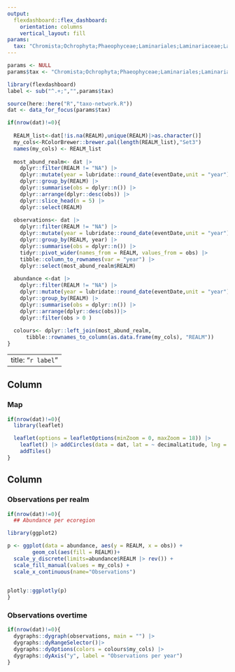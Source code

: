 ```yaml
---
output: 
  flexdashboard::flex_dashboard:
    orientation: columns
    vertical_layout: fill
params:
  tax: "Chromista;Ochrophyta;Phaeophyceae;Laminariales;Laminariaceae;Laminaria;Laminaria_japonica"
---
```


```r
params <- NULL
params$tax <- "Chromista;Ochrophyta;Phaeophyceae;Laminariales;Laminariaceae;Laminaria;Laminaria_digitata"

library(flexdashboard)
label <- sub("^.+;","",params$tax)

source(here::here("R","taxo-network.R"))
dat <- data_for_focus(params$tax)
```

```r
if(nrow(dat)!=0){
  
  REALM_list<-dat[!is.na(REALM),unique(REALM)|>as.character()]
  my_cols<-RColorBrewer::brewer.pal(length(REALM_list),"Set3")  
  names(my_cols) <- REALM_list
    
  most_abund_realm<- dat |> 
    dplyr::filter(REALM != "NA") |> 
    dplyr::mutate(year = lubridate::round_date(eventDate,unit = "year")) |>
    dplyr::group_by(REALM) |>
    dplyr::summarise(obs = dplyr::n()) |> 
    dplyr::arrange(dplyr::desc(obs)) |>
    dplyr::slice_head(n = 5) |>
    dplyr::select(REALM)
  
  observations<- dat |> 
    dplyr::filter(REALM != "NA") |> 
    dplyr::mutate(year = lubridate::round_date(eventDate,unit = "year")) |>
    dplyr::group_by(REALM, year) |>
    dplyr::summarise(obs = dplyr::n()) |> 
    tidyr::pivot_wider(names_from = REALM, values_from = obs) |> 
    tibble::column_to_rownames(var = "year") |>
    dplyr::select(most_abund_realm$REALM)
  
  abundance <-dat |> 
    dplyr::filter(REALM != "NA") |> 
    dplyr::mutate(year = lubridate::round_date(eventDate,unit = "year")) |>
    dplyr::group_by(REALM) |>
    dplyr::summarise(obs = dplyr::n()) |>
    dplyr::arrange(dplyr::desc(obs))|>
    dplyr::filter(obs > 0 )
  
  colours<- dplyr::left_join(most_abund_realm, 
      tibble::rownames_to_column(as.data.frame(my_cols), "REALM"))
}
```

---
title: "`r label`"
---

Column {data-width=650}
-----------------------------------------------------------------------

### Map

```r
if(nrow(dat)!=0){
  library(leaflet)

  leaflet(options = leafletOptions(minZoom = 0, maxZoom = 18)) |> 
    leaflet() |> addCircles(data = dat, lat = ~ decimalLatitude, lng = ~ decimalLongitude, color = "black")|> 
    addTiles()
}
```

Column {data-width=350}
-----------------------------------------------------------------------

### Observations per realm

```r
if(nrow(dat)!=0){
  ## Abundance per ecoregion 

library(ggplot2)

p <- ggplot(data = abundance, aes(y = REALM, x = obs)) +
        geom_col(aes(fill = REALM))+
  scale_y_discrete(limits=abundance$REALM |> rev()) +
  scale_fill_manual(values = my_cols) +
  scale_x_continuous(name="Observations")
  

plotly::ggplotly(p)
}
```

### Observations overtime

```r
if(nrow(dat)!=0){
  dygraphs::dygraph(observations, main = "") |> 
  dygraphs::dyRangeSelector()|> 
  dygraphs::dyOptions(colors = colours$my_cols) |> 
  dygraphs::dyAxis("y", label = "Observations per year")
}
```
